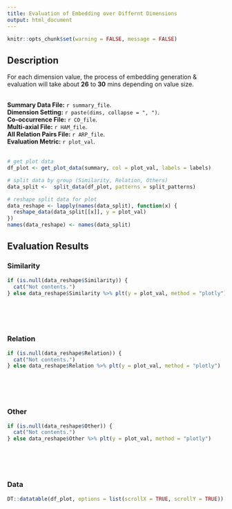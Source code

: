 ```yaml
---
title: Evaluation of Embedding over Differnt Dimensions
output: html_document
---
```



```r
knitr::opts_chunk$set(warning = FALSE, message = FALSE) 
```

## Description

For each dimension value, the process of embedding generation & evaluation will take about **26** to **30** mins depending on value size.<br/><br/>

**Summary Data File:** `r summary_file`.<br/>
**Dimension Setting:** `r paste(dims, collapse = ", ")`.<br/>
**Co-occurrence File:** `r CO_file`.<br/>
**Multi-axial File:** `r HAM_file`.<br/>
**All Relation Pairs File:** `r ARP_file`.<br/>
**Evaluation Metric:** `r plot_val`.<br/><br/>


```r
  
# get plot data
df_plot <- get_plot_data(summary, col = plot_val, labels = labels)

# split data by group (Similarity, Relation, Others)
data_split <-  split_data(df_plot, patterns = split_patterns)

# reshape split data for plot
data_reshape <- lapply(names(data_split), function(x) {
  reshape_data(data_split[[x]], y = plot_val)
})
names(data_reshape) <- names(data_split)

```

## Evaluation Results {.tabset}

### Similarity
```r
if (is.null(data_reshape$Similarity)) {
  cat("Not contents.")
} else data_reshape$Similarity %>% plt(y = plot_val, method = "plotly")
```
<br/><br/><br/>

### Relation
```r
if (is.null(data_reshape$Relation)) {
  cat("Not contents.")
} else data_reshape$Relation %>% plt(y = plot_val, method = "plotly")
```
<br/><br/><br/>
      
### Other
```r
if (is.null(data_reshape$Other)) {
  cat("Not contents.")
} else data_reshape$Other %>% plt(y = plot_val, method = "plotly")
```
<br/><br/><br/>

### Data
```r
DT::datatable(df_plot, options = list(scrollX = TRUE, scrollY = TRUE))
```
<br/><br/><br/>
